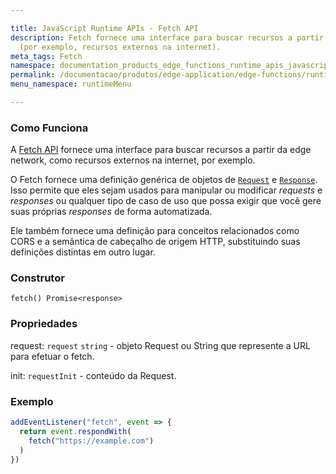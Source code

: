 ```yaml
---

title: JavaScript Runtime APIs - Fetch API
description: Fetch fornece uma interface para buscar recursos a partir da edge network
  (por exemplo, recursos externos na internet).
meta_tags: Fetch
namespace: documentation_products_edge_functions_runtime_apis_javascript_fetch
permalink: /documentacao/produtos/edge-application/edge-functions/runtime-apis/javascript/fetch/
menu_namespace: runtimeMenu

---
```


### Como Funciona

A [Fetch API](https://developer.mozilla.org/en-US/docs/Web/API/Fetch_API) fornece uma interface para buscar recursos a partir da edge network, como recursos externos na internet, por exemplo.

O Fetch fornece uma definição genérica de objetos de [`Request`](https://developer.mozilla.org/pt-BR/docs/Web/API/Request) e [`Response`](https://developer.mozilla.org/pt-BR/docs/Web/API/Response). Isso permite que eles sejam usados para manipular ou modificar _requests_ e _responses_ ou qualquer tipo de caso de uso que possa exigir que você gere suas próprias _responses_ de forma automatizada.

Ele também fornece uma definição para conceitos relacionados como CORS e a semântica de cabeçalho de origem HTTP, substituindo suas definições distintas em outro lugar.

### Construtor

`fetch() Promise<response>`

### Propriedades

request: `request` `string` - objeto Request ou String que represente a URL para efetuar o fetch.

init: `requestInit`  -  conteúdo da Request.

### Exemplo

```js
addEventListener("fetch", event => {
  return event.respondWith(
    fetch("https://example.com")
  )
})
```


